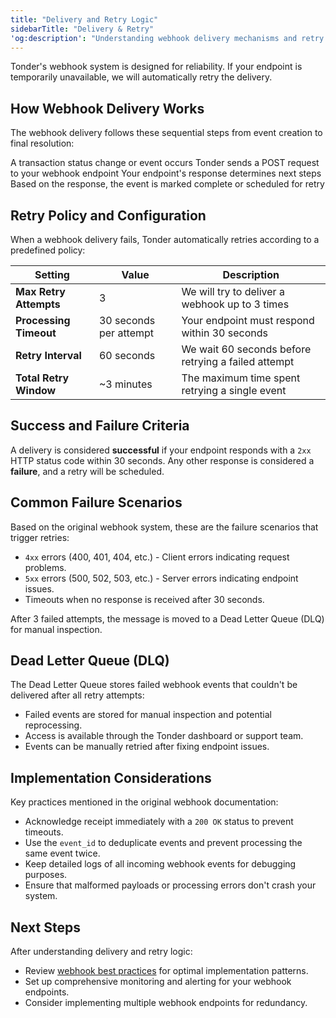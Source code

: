 ```yaml
---
title: "Delivery and Retry Logic"
sidebarTitle: "Delivery & Retry"
'og:description': "Understanding webhook delivery mechanisms and retry policies"
---
```


Tonder's webhook system is designed for reliability. If your endpoint is temporarily unavailable, we will automatically retry the delivery.

## How Webhook Delivery Works

The webhook delivery follows these sequential steps from event creation to final resolution:

<Steps>
<Step title="Event Triggered">
A transaction status change or event occurs
</Step>
<Step title="Immediate Delivery">
Tonder sends a POST request to your webhook endpoint
</Step>
<Step title="Response Evaluation">
Your endpoint's response determines next steps
</Step>
<Step title="Success or Retry">
Based on the response, the event is marked complete or scheduled for retry
</Step>
</Steps>

## Retry Policy and Configuration

When a webhook delivery fails, Tonder automatically retries according to a predefined policy:

| Setting | Value | Description |
|---------|-------|-------------|
| **Max Retry Attempts** | 3 | We will try to deliver a webhook up to 3 times |
| **Processing Timeout** | 30 seconds per attempt | Your endpoint must respond within 30 seconds |
| **Retry Interval** | 60 seconds | We wait 60 seconds before retrying a failed attempt |
| **Total Retry Window** | ~3 minutes | The maximum time spent retrying a single event |

## Success and Failure Criteria

A delivery is considered **successful** if your endpoint responds with a `2xx` HTTP status code within 30 seconds. Any other response is considered a **failure**, and a retry will be scheduled.

## Common Failure Scenarios

Based on the original webhook system, these are the failure scenarios that trigger retries:

- `4xx` errors (400, 401, 404, etc.) - Client errors indicating request problems.
- `5xx` errors (500, 502, 503, etc.) - Server errors indicating endpoint issues.
- Timeouts when no response is received after 30 seconds.

After 3 failed attempts, the message is moved to a Dead Letter Queue (DLQ) for manual inspection.

## Dead Letter Queue (DLQ)

The Dead Letter Queue stores failed webhook events that couldn't be delivered after all retry attempts:

- Failed events are stored for manual inspection and potential reprocessing.
- Access is available through the Tonder dashboard or support team.
- Events can be manually retried after fixing endpoint issues.

## Implementation Considerations

Key practices mentioned in the original webhook documentation:

- Acknowledge receipt immediately with a `200 OK` status to prevent timeouts.
- Use the `event_id` to deduplicate events and prevent processing the same event twice.
- Keep detailed logs of all incoming webhook events for debugging purposes.
- Ensure that malformed payloads or processing errors don't crash your system.

## Next Steps

After understanding delivery and retry logic:

- Review [webhook best practices](/direct-integration/webhooks/best-practices) for optimal implementation patterns.
- Set up comprehensive monitoring and alerting for your webhook endpoints.
- Consider implementing multiple webhook endpoints for redundancy.